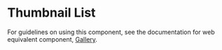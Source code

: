 
<Meta title="Components/Images and Icons/ThumbnailList" />

# Thumbnail List

For guidelines on using this component, see the documentation for web equivalent
component, [Gallery](/components/Gallery).
